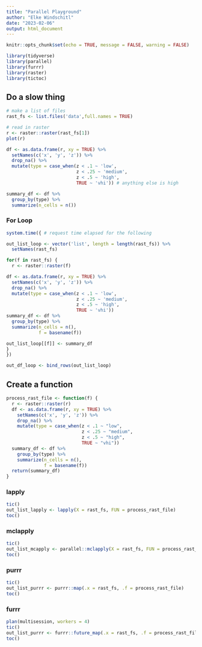 ```yaml
---
title: "Parallel Playground"
author: "Elke Windschitl"
date: "2023-02-06"
output: html_document
---
```


```r
knitr::opts_chunk$set(echo = TRUE, message = FALSE, warning = FALSE)

library(tidyverse)
library(parallel)
library(furrr)
library(raster)
library(tictoc)
```

## Do a slow thing

```r
# make a list of files
rast_fs <- list.files('data',full.names = TRUE)

# read in raster
r <- raster::raster(rast_fs[1])
plot(r)

df <- as.data.frame(r, xy = TRUE) %>% 
  setNames(c('x', 'y', 'z')) %>% 
  drop_na() %>% 
  mutate(type = case_when(z < .1 ~ 'low',
                          z < .25 ~ 'medium',
                          z < .5 ~ 'high',
                          TRUE ~ 'vhi')) # anything else is high

summary_df <- df %>% 
  group_by(type) %>% 
  summarize(n_cells = n())
```


### For Loop

```r
system.time({ # request time elapsed for the following

out_list_loop <- vector('list', length = length(rast_fs)) %>% 
  setNames(rast_fs)

for(f in rast_fs) {
  r <- raster::raster(f)

df <- as.data.frame(r, xy = TRUE) %>% 
  setNames(c('x', 'y', 'z')) %>% 
  drop_na() %>% 
  mutate(type = case_when(z < .1 ~ 'low',
                          z < .25 ~ 'medium',
                          z < .5 ~ 'high',
                          TRUE ~ 'vhi')) 
summary_df <- df %>% 
  group_by(type) %>% 
  summarize(n_cells = n(),
            f = basename(f))

out_list_loop[[f]] <- summary_df
}
})

out_df_loop <- bind_rows(out_list_loop)
```

## Create a function

```r
process_rast_file <- function(f) {
  r <- raster::raster(r)
  df <- as.data.frame(r, xy = TRUE) %>% 
    setNames(c('x', 'y', 'z')) %>% 
    drop_na() %>% 
    mutate(type = case_when(z < .1 ~ "low",
                            z < .25 ~ "medium",
                            z < .5 ~ "high",
                            TRUE ~ "vhi"))
  summary_df <- df %>% 
    group_by(type) %>% 
    summarize(n_cells = n(),
              f = basename(f))
  return(summary_df)
}
```

### lapply

```r
tic()
out_list_lapply <- lapply(X = rast_fs, FUN = process_rast_file)
toc()
```

### mclapply

```r
tic()
out_list_mcapply <- parallel::mclapply(X = rast_fs, FUN = process_rast_file, mc.cores = 4)
toc()
```

### purrr

```r
tic()
out_list_purrr <- purrr::map(.x = rast_fs, .f = process_rast_file)
toc()
```

### furrr

```r
plan(multisession, workers = 4)
tic()
out_list_purrr <- furrr::future_map(.x = rast_fs, .f = process_rast_file)
toc()
```

